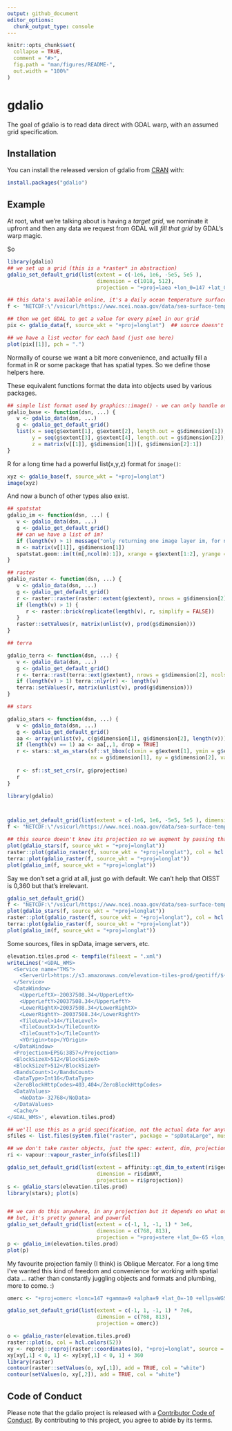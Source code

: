 ```yaml
---
output: github_document
editor_options: 
  chunk_output_type: console
---
```


<!-- README.md is generated from README.Rmd. Please edit that file -->

```r
knitr::opts_chunk$set(
  collapse = TRUE,
  comment = "#>",
  fig.path = "man/figures/README-",
  out.width = "100%"
)
```

# gdalio

<!-- badges: start -->
<!-- badges: end -->

The goal of gdalio is to read data direct with GDAL warp, with an assumed grid specification. 



## Installation

You can install the released version of gdalio from [CRAN](https://CRAN.R-project.org) with:

``` r
install.packages("gdalio")
```

## Example

At root, what we're talking about is having a *target grid*, we nominate it upfront and then any data we request from GDAL will *fill that grid* by GDAL's warp magic. 

So

```r
library(gdalio)
## we set up a grid (this is a *raster* in abstraction)
gdalio_set_default_grid(list(extent = c(-1e6, 1e6, -5e5, 5e5 ), 
                             dimension = c(1018, 512), 
                             projection = "+proj=laea +lon_0=147 +lat_0=-42"))

## this data's available online, it's a daily ocean temperature surface product, this is one layer in longlat for the entire globe at 0.25 degree res
f <- "NETCDF:\"/vsicurl/https://www.ncei.noaa.gov/data/sea-surface-temperature-optimum-interpolation/v2.1/access/avhrr/198403/oisst-avhrr-v02r01.19840308.nc\":sst"

## then we get GDAL to get a value for every pixel in our grid
pix <- gdalio_data(f, source_wkt = "+proj=longlat")  ## source doesn't know its crs, so we have to add here (WIP)

## we have a list vector for each band (just one here)
plot(pix[[1]], pch = ".")

```

Normally of course we want a bit more convenience, and actually fill a format in R or some package that has spatial types. So we define those helpers here. 

These equivalent functions format the data into objects used by various packages. 

```r
## simple list format used by graphics::image() - we can only handle one band/layer
gdalio_base <- function(dsn, ...) {
   v <- gdalio_data(dsn, ...)
   g <- gdalio_get_default_grid()
   list(x = seq(g$extent[1], g$extent[2], length.out = g$dimension[1]), 
        y = seq(g$extent[3], g$extent[4], length.out = g$dimension[2]), 
        z = matrix(v[[1]], g$dimension[1])[, g$dimension[2]:1])
}

```

R for a long time had a powerful list(x,y,z) format for `image()`: 

```r
xyz <- gdalio_base(f, source_wkt = "+proj=longlat")
image(xyz)
```

And now a bunch of other types also exist.

```r
## spatstat
gdalio_im <- function(dsn, ...) {
   v <- gdalio_data(dsn, ...)
   g <- gdalio_get_default_grid()
   ## can we have a list of im?
   if (length(v) > 1) message("only returning one image layer im, for now")
   m <- matrix(v[[1]], g$dimension[1])
   spatstat.geom::im(t(m[,ncol(m):1]), xrange = g$extent[1:2], yrange = g$extent[3:4])
}

## raster
gdalio_raster <- function(dsn, ...) {
   v <- gdalio_data(dsn, ...)
   g <- gdalio_get_default_grid()
   r <- raster::raster(raster::extent(g$extent), nrows = g$dimension[2], ncols = g$dimension[1], crs = g$projection)
   if (length(v) > 1) {
      r <- raster::brick(replicate(length(v), r, simplify = FALSE))
   }
   raster::setValues(r, matrix(unlist(v), prod(g$dimension)))
}

## terra

gdalio_terra <- function(dsn, ...) {
   v <- gdalio_data(dsn, ...)
   g <- gdalio_get_default_grid()
   r <- terra::rast(terra::ext(g$extent), nrows = g$dimension[2], ncols = g$dimension[1], crs = g$projection)
   if (length(v) > 1) terra::nlyr(r) <- length(v)
   terra::setValues(r, matrix(unlist(v), prod(g$dimension)))
}

## stars

gdalio_stars <- function(dsn, ...) {
   v <- gdalio_data(dsn, ...)
   g <- gdalio_get_default_grid()
   aa <- array(unlist(v), c(g$dimension[1], g$dimension[2], length(v)))#[,g$dimension[2]:1, , drop = FALSE]
   if (length(v) == 1) aa <- aa[,,1, drop = TRUE]
   r <- stars::st_as_stars(sf::st_bbox(c(xmin = g$extent[1], ymin = g$extent[3], xmax = g$extent[2], ymax = g$extent[4])),
                           nx = g$dimension[1], ny = g$dimension[2], values = aa)
   
   r <- sf::st_set_crs(r, g$projection)
   r
}


```


```r
library(gdalio)



gdalio_set_default_grid(list(extent = c(-1e6, 1e6, -5e5, 5e5 ), dimension = c(1018, 512), projection = "+proj=laea +lon_0=147 +lat_0=-42"))
f <- "NETCDF:\"/vsicurl/https://www.ncei.noaa.gov/data/sea-surface-temperature-optimum-interpolation/v2.1/access/avhrr/198403/oisst-avhrr-v02r01.19840308.nc\":sst"

## this source doesn't know its projection so we augment by passing that in
plot(gdalio_stars(f, source_wkt = "+proj=longlat"))
raster::plot(gdalio_raster(f, source_wkt = "+proj=longlat"), col = hcl.colors(26))
terra::plot(gdalio_raster(f, source_wkt = "+proj=longlat"))
plot(gdalio_im(f, source_wkt = "+proj=longlat"))

```

Say we don't set a grid at all, just go with default. We can't help that OISST is 0,360 but that's irrelevant. 

```r

gdalio_set_default_grid()
f <- "NETCDF:\"/vsicurl/https://www.ncei.noaa.gov/data/sea-surface-temperature-optimum-interpolation/v2.1/access/avhrr/198403/oisst-avhrr-v02r01.19840308.nc\":sst"
plot(gdalio_stars(f, source_wkt = "+proj=longlat"))
raster::plot(gdalio_raster(f, source_wkt = "+proj=longlat"), col = hcl.colors(26))
terra::plot(gdalio_raster(f, source_wkt = "+proj=longlat"))
plot(gdalio_im(f, source_wkt = "+proj=longlat"))


```

Some sources, files in spData, image servers, etc. 


```r
elevation.tiles.prod <- tempfile(fileext = ".xml")
writeLines('<GDAL_WMS>
  <Service name="TMS">
    <ServerUrl>https://s3.amazonaws.com/elevation-tiles-prod/geotiff/${z}/${x}/${y}.tif</ServerUrl>
  </Service>
  <DataWindow>
    <UpperLeftX>-20037508.34</UpperLeftX>
    <UpperLeftY>20037508.34</UpperLeftY>
    <LowerRightX>20037508.34</LowerRightX>
    <LowerRightY>-20037508.34</LowerRightY>
    <TileLevel>14</TileLevel>
    <TileCountX>1</TileCountX>
    <TileCountY>1</TileCountY>
    <YOrigin>top</YOrigin>
  </DataWindow>
  <Projection>EPSG:3857</Projection>
  <BlockSizeX>512</BlockSizeX>
  <BlockSizeY>512</BlockSizeY>
  <BandsCount>1</BandsCount>
  <DataType>Int16</DataType>
  <ZeroBlockHttpCodes>403,404</ZeroBlockHttpCodes>
  <DataValues>
    <NoData>-32768</NoData>
  </DataValues>
  <Cache/>
</GDAL_WMS>', elevation.tiles.prod)

## we'll use this as a grid specification, not the actual data for anything
sfiles <- list.files(system.file("raster", package = "spDataLarge", mustWork = TRUE), full.names = TRUE)

## we don't take raster objects, just the spec: extent, dim, projection
ri <- vapour::vapour_raster_info(sfiles[1])

gdalio_set_default_grid(list(extent = affinity::gt_dim_to_extent(ri$geotransform, ri$dim), 
                             dimension = ri$dimXY, 
                             projection = ri$projection))
s <- gdalio_stars(elevation.tiles.prod)
library(stars); plot(s)


## we can do this anywhere, in any projection but it depends on what our source *has* of course
## but, it's pretty general and powerful
gdalio_set_default_grid(list(extent = c(-1, 1, -1, 1) * 3e6, 
                             dimension = c(768, 813), 
                             projection = "+proj=stere +lat_0=-65 +lon_0=147"))
p <- gdalio_im(elevation.tiles.prod)
plot(p)


```

My favourite projection family (I think) is Oblique Mercator.  For a long time I've wanted this kind of freedom and convenience for working with spatial data ... rather than constantly juggling objects and formats and plumbing, more to come. :)



```r
omerc <- "+proj=omerc +lonc=147 +gamma=9 +alpha=9 +lat_0=-10 +ellps=WGS84"

gdalio_set_default_grid(list(extent = c(-1, 1, -1, 1) * 7e6, 
                             dimension = c(768, 813), 
                             projection = omerc))

o <- gdalio_raster(elevation.tiles.prod)
raster::plot(o, col = hcl.colors(52))
xy <- reproj::reproj(raster::coordinates(o), "+proj=longlat", source = raster::projection(o))
xy[xy[,1] < 0, 1] <- xy[xy[,1] < 0, 1] + 360
library(raster)
contour(raster::setValues(o, xy[,1]), add = TRUE, col = "white")
contour(setValues(o, xy[,2]), add = TRUE, col = "white")

```


## Code of Conduct
  
Please note that the gdalio project is released with a [Contributor Code of Conduct](https://contributor-covenant.org/version/2/0/CODE_OF_CONDUCT.html). By contributing to this project, you agree to abide by its terms.
